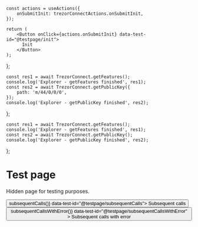 

    const actions = useActions({
        onSubmitInit: trezorConnectActions.onSubmitInit,
    });

    return (
        <Button onClick={actions.onSubmitInit} data-test-id="@testpage/init">
          Init
        </Button>
    );

};

    const res1 = await TrezorConnect.getFeatures();
    console.log('Explorer - getFeatures finished', res1);
    const res2 = await TrezorConnect.getPublicKey({
        path: 'm/44/0/0/0',
    });
    console.log('Explorer - getPublicKey finished', res2);
};

    const res1 = await TrezorConnect.getFeatures();
    console.log('Explorer - getFeatures finished', res1);
    const res2 = await TrezorConnect.getPublicKey();
    console.log('Explorer - getPublicKey finished', res2);
};

# Test page

Hidden page for testing purposes.

<InitButton />
<Button onClick={() => subsequentCalls()} data-test-id="@testpage/subsequentCalls">
    Subsequent calls
</Button>
<Button
    onClick={() => subsequentCallsWithError()}
    data-test-id="@testpage/subsequentCallsWithError"
>
    Subsequent calls with error
</Button>
